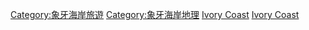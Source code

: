 {{commonscat|Visitor attractions in Ivory Coast}}
[[Category:象牙海岸旅遊|Category:象牙海岸旅遊]]
[[Category:象牙海岸地理|Category:象牙海岸地理]]
[[Category:各國旅遊景點|Ivory Coast]]
[[Category:非洲旅遊景點|Ivory Coast]]